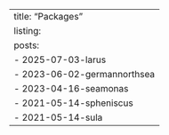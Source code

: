 ---
title: "Packages"
listing:
  posts:
    - 2025-07-03-larus
    - 2023-06-02-germannorthsea
    - 2023-04-16-seamonas
    - 2021-05-14-spheniscus
    - 2021-05-14-sula
---